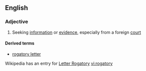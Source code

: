 ==English==

===Adjective===
{{en-adj}}

# Seeking [[information]] or [[evidence]], especially from a foreign [[court]]

====Derived terms====
*[[rogatory letter]]
Wikipedia has an entry for [http://en.wikipedia.org/wiki/Letter_rogatory Letter Rogatory]
[[vi:rogatory]]